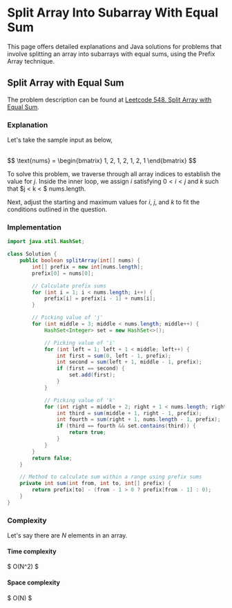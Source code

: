 


#  Split Array Into Subarray With Equal Sum

This page offers detailed explanations and Java solutions for problems that involve splitting an array into subarrays with equal sums, using the Prefix Array technique.


## Split Array with Equal Sum

The problem description can be found at [Leetcode 548. Split Array with Equal Sum](https://leetcode.com/problems/split-array-with-equal-sum/description/).



### Explanation 



Let's take the sample input as below,

<br />
$$
\text{nums} = \begin{bmatrix}
1, 2, 1, 2, 1, 2, 1
\end{bmatrix}
$$
<br />


To solve this problem, we traverse through all array indices to establish the value for $j$. Inside the inner loop, we assign $i$ satisfying $0 < i < j$ and $k$ such that $j < k < $ nums.length.


Next, adjust the starting and maximum values for $i$, $j$, and $k$ to fit the conditions outlined in the question.

### Implementation
<Tabs>
  <TabItem value="Java" label="Java" default>

```java
import java.util.HashSet;

class Solution {
    public boolean splitArray(int[] nums) {
        int[] prefix = new int[nums.length];
        prefix[0] = nums[0];

        // Calculate prefix sums
        for (int i = 1; i < nums.length; i++) {
            prefix[i] = prefix[i - 1] + nums[i];
        }

        // Picking value of 'j'
        for (int middle = 3; middle < nums.length; middle++) {
            HashSet<Integer> set = new HashSet<>();

            // Picking value of 'i'
            for (int left = 1; left + 1 < middle; left++) {
                int first = sum(0, left - 1, prefix);
                int second = sum(left + 1, middle - 1, prefix);
                if (first == second) {
                    set.add(first);
                }
            }

            // Picking value of 'k'
            for (int right = middle + 2; right + 1 < nums.length; right++) {
                int third = sum(middle + 1, right - 1, prefix);
                int fourth = sum(right + 1, nums.length - 1, prefix);
                if (third == fourth && set.contains(third)) {
                    return true;
                }
            }
        }
        return false;
    }

    // Method to calculate sum within a range using prefix sums
    private int sum(int from, int to, int[] prefix) {
        return prefix[to] - (from - 1 > 0 ? prefix[from - 1] : 0);
    }
}
```
</TabItem>
</Tabs>

### Complexity 

Let's say there are $N$ elements in an array.

#### Time complexity 
$
O(N^2)
$

#### Space complexity
$
O(N)
$

